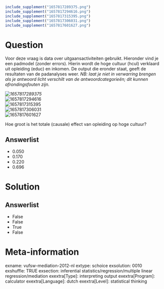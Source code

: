 ```{r, echo = FALSE, results = "hide"}
include_supplement("1657817289375.png")
include_supplement("1657817294616.png")
include_supplement("1657817315395.png")
include_supplement("1657817306031.png")
include_supplement("1657817601627.png")
```

Question
========
Voor deze vraag is data over uitgaansactiviteiten gebruikt. Hieronder
vind je een padmodel (zonder errors). Hierin wordt de hoge cultuur
(hcul) verklaard uit opleiding (educ) en inkomen. De output die eronder
staat, geeft de resultaten van de padanalyses weer. *NB: laat je niet in
verwarring brengen als je antwoord licht verschilt van de
antwoordcategorieën; dit kunnen afrondingsfouten zijn.*  
  
*<img src="1657817289375.png" class="fr-fic fr-dii tvcss_2"
alt="1657817289375" />*  
<img src="1657817294616.png" class="fr-fic fr-dii tvcss_3"
alt="1657817294616" />  
<img src="1657817315395.png" class="fr-fic fr-dii tvcss_3"
alt="1657817315395" />  
<img src="1657817306031.png" class="fr-fic fr-dii tvcss_3"
alt="1657817306031" />  
<img src="1657817601627.png" class="fr-fic fr-dii tvcss_4"
alt="1657817601627" />  
  
Hoe groot is het totale (causale) effect van opleiding op hoge cultuur?

Answerlist
----------
* 0.050
* 0.170
* 0.220
* 0.696

Solution
========










Answerlist
----------
* False
* False
* True
* False

Meta-information
================
exname: vufsw-mediation-2012-nl
extype: schoice
exsolution: 0010
exshuffle: TRUE
exsection: inferential statistics/regression/multiple linear regression/mediation
exextra[Type]: interpreting output
exextra[Program]: calculator
exextra[Language]: dutch
exextra[Level]: statistical thinking

